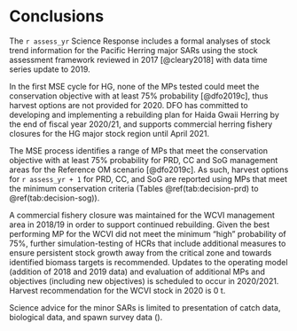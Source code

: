 # Conclusions

The `r assess_yr` Science Response includes a formal analyses of stock trend information for the Pacific Herring major SARs
using the stock assessment framework reviewed in 2017 [@cleary2018] with data time series update to 2019.

In the first MSE cycle for HG, none of the MPs tested could meet the conservation objective with at least 75% probability [@dfo2019c],
thus harvest options are not provided for 2020.
DFO has committed to developing and implementing a rebuilding plan for Haida Gwaii Herring by the end of fiscal year 2020/21,
and supports commercial herring fishery closures for the HG major stock region until April 2021.

The MSE process identifies a range of MPs that meet the conservation objective with at least 75% probability for PRD, CC and SoG management areas for the Reference OM scenario [@dfo2019c].
As such, harvest options for `r assess_yr + 1` for PRD, CC, and SoG are reported using MPs that meet the minimum conservation criteria (Tables \@ref(tab:decision-prd) to \@ref(tab:decision-sog)).

A commercial fishery closure was maintained for the WCVI management area in 2018/19 in order to support continued rebuilding.
Given the best performing MP for the WCVI did not meet the minimum "high" probability of 75%,
further simulation-testing of HCRs that include additional measures to ensure persistent stock growth away from the critical zone and towards identified biomass targets is recommended.
Updates to the operating model (addition of 2018 and 2019 data) and evaluation of additional MPs and objectives (including new objectives) is scheduled to occur in 2020/2021.
Harvest recommendation for the WCVI stock in 2020 is 0&nbsp;t.

Science advice for the minor SARs is limited to presentation of catch data, biological data, and spawn survey data (\nameref{sec:app-minor}).
